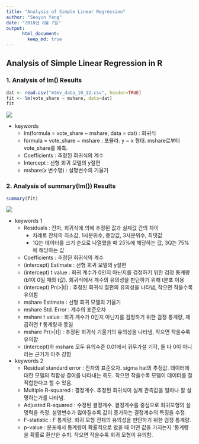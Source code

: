 ```yaml
---
title: "Analysis of Simple Linear Regression"
author: "Seoyun Yang"
date: "2018년 8월 7일"
output:
      html_document:
        keep_md: true
---
```


## Analysis of Simple Linear Regression in R

### 1. Analysis of lm() Results

```r
dat <- read.csv("mtmv_data_10_12.csv", header=TRUE) 
fit <- lm(vote_share ~ mshare, data=dat)
fit
```
![](lm.png)

* keywords
    * lm(formula = vote_share ~ mshare, data = dat) : 회귀식
    * formula = vote_share ~ mshare : 포뮬라. y ~ x 형태. mshare로부터 vote_share를 예측.
    * Coefficients : 추정된 회귀식의 계수
    * Intercept : 선형 회귀 모델의 y절편
    * mshare(x 변수명) : 설명변수의 기울기
    
### 2. Analysis of summary(lm()) Results

```r
summary(fit)
```
![](sum.png)

* keywords 1
    * Residuals : 잔차, 회귀식에 의해 추정된 값과 실제값 간의 차이
        * 차례로 잔차의 최소값, 1사분위수, 중앙값, 3사분위수, 최댓값
        * 1Q는 데이터를 크기 순으로 나열했을 때 25%에 해당하는 값, 3Q는 75%에 해당하는 값
    * Coefficients : 추정된 회귀식의 계수
    * (intercept) Estimate : 선형 회귀 모델의 y절편
    * (intercept) t value : 회귀 계수가 0인지 아닌지를 검정하기 위한 검정 통계량(b1이 0일 때의 t값). 회귀식에서 계수의 유의성을 판단하기 위해 t분포 이용
    * (intercept) Pr(>|t|) : 추정된 회귀식 절편의 유의성을 나타냄, 작으면 작을수록 유의함
    * mshare Estimate : 선형 회귀 모델의 기울기
    * mshare Std. Error : 계수의 표준오차
    * mshare t value : 회귀 계수가 0인지 아닌지를 검정하기 위한 검정 통계량, 제곱하면 f 통계량과 동일
    * mshare Pr(>|t|) : 추정된 회귀식 기울기의 유의성을 나타냄, 작으면 작을수록 유의함
    * (intercept)와 mshare 모두 유의수준 0.01에서 귀무가설 기각, 둘 다 0이 아니라는 근거가 아주 강함
* keywords 2
    * Residual standard error : 잔차의 표준오차. sigma hat의 추정값. 데이터에 대한 모델의 적합성 결여를 나타내는 측도. 작으면 작을수록 모델이 데이터를 잘 적합한다고 할 수 있음.
    * Multiple R-squared : 결정계수. 추정된 회귀식이 실제 관측값을 얼마나 잘 설명하는가를 나타냄.
    * Adjusted R-squared : 수정된 결정계수. 결정계수를 중심으로 회귀모형의 설명력을 측정. 설명변수가 많아질수록 값이 증가하는 결정계수의 특징을 수정.
    * F-statistic : F 통계량. 회귀 모형 전체의 유의성을 판단하기 위한 검정 통계량. 
    * p-value : 분포에서 통계량이 확률적으로 봤을 때 어떤 값을 가지는지 '통계량을 확률로 환산한 수치. 작으면 작을수록 회귀 모형이 유의함.

    

